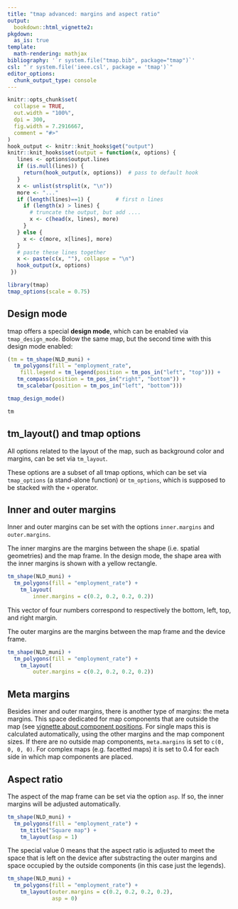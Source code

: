 ```yaml
---
title: "tmap advanced: margins and aspect ratio"
output: 
  bookdown::html_vignette2:
pkgdown:
  as_is: true
template:
  math-rendering: mathjax
bibliography: '`r system.file("tmap.bib", package="tmap")`'
csl: "`r system.file('ieee.csl', package = 'tmap')`"
editor_options: 
  chunk_output_type: console
---
```


```r
knitr::opts_chunk$set(
  collapse = TRUE,
  out.width = "100%",
  dpi = 300,
  fig.width = 7.2916667,
  comment = "#>"
)
hook_output <- knitr::knit_hooks$get("output")
knitr::knit_hooks$set(output = function(x, options) {
   lines <- options$output.lines
   if (is.null(lines)) {
     return(hook_output(x, options))  # pass to default hook
   }
   x <- unlist(strsplit(x, "\n"))
   more <- "..."
   if (length(lines)==1) {        # first n lines
     if (length(x) > lines) {
       # truncate the output, but add ....
       x <- c(head(x, lines), more)
     }
   } else {
     x <- c(more, x[lines], more)
   }
   # paste these lines together
   x <- paste(c(x, ""), collapse = "\n")
   hook_output(x, options)
 })

```


```r
library(tmap)
tmap_options(scale = 0.75)
```


## Design mode

tmap offers a special **design mode**, which can be enabled via `tmap_design_mode`. Bolow the same map, but the second time with this design mode enabled:

```r
(tm = tm_shape(NLD_muni) +
  tm_polygons(fill = "employment_rate", 
    fill.legend = tm_legend(position = tm_pos_in("left", "top"))) +
   tm_compass(position = tm_pos_in("right", "bottom")) +
   tm_scalebar(position = tm_pos_in("left", "bottom")))

tmap_design_mode()

tm
```


## tm_layout() and tmap options

All options related to the layout of the map, such as background color and margins, can be set via `tm_layout`.

These options are a subset of all tmap options, which can be set via `tmap_options` (a stand-alone function) or `tm_options`, which is supposed to be stacked with the `+` operator.

## Inner and outer margins

Inner and outer margins can be set with the options `inner.margins` and `outer.margins`. 

The inner margins are the margins between the shape (i.e. spatial geometries) and the map frame. In the design mode, the shape area with the inner margins is shown with a yellow rectangle.




```r
tm_shape(NLD_muni) +
  tm_polygons(fill = "employment_rate") +
	tm_layout(
		inner.margins = c(0.2, 0.2, 0.2, 0.2))
```

This vector of four numbers correspond to respectively the bottom, left, top, and right margin.

The outer margins are the margins between the map frame and the device frame.


```r
tm_shape(NLD_muni) +
  tm_polygons(fill = "employment_rate") +
	tm_layout(
		outer.margins = c(0.2, 0.2, 0.2, 0.2))
```

## Meta margins

Besides inner and outer margins, there is another type of margins: the meta margins. This space dedicated for map components that are outside the map (see [vignette about component   positions](https://r-tmap.github.io/tmap/articles/adv_positions#cell-h-and-cell-v). For single maps this is calculated automatically, using the other margins and the map component sizes. If there are no outside map components, `meta.margins` is set to `c(0, 0, 0, 0)`. For complex maps (e.g. facetted maps) it is set to 0.4 for each side in which map components are placed.

## Aspect ratio

The aspect of the map frame can be set via the option `asp`. If so, the inner margins will be adjusted automatically.

```r
tm_shape(NLD_muni) +
  tm_polygons(fill = "employment_rate") +
	tm_title("Square map") +
	tm_layout(asp = 1)
```

The special value 0 means that the aspect ratio is adjusted to meet the space that is left on the device after substracting the outer margins and space occupied by the outside components (in this case just the legends).

```r
tm_shape(NLD_muni) +
  tm_polygons(fill = "employment_rate") +
	tm_layout(outer.margins = c(0.2, 0.2, 0.2, 0.2),
			  asp = 0)
```

